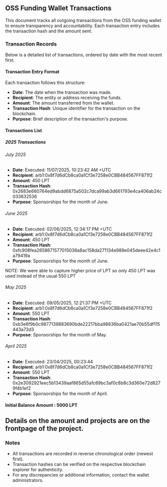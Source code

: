 ## OSS Funding Wallet Transactions

This document tracks all outgoing transactions from the OSS funding wallet to ensure transparency and accountability. Each transaction entry includes the transaction hash and the amount sent.

### Transaction Records

Below is a detailed list of transactions, ordered by date with the most recent first.

#### Transaction Entry Format
Each transaction follows this structure:
- **Date**: The date when the transaction was made.
- **Recipient**: The entity or address receiving the funds.
- **Amount**: The amount transferred from the wallet.
- **Transaction Hash**: Unique identifier for the transaction on the blockchain.
- **Purpose**: Brief description of the transaction's purpose.

#### Transactions List

##### 2025 Transactions
###### July 2025
  - **Date**: Executed: 11/07/2025, 10:23:42 AM +UTC
  - **Recipient**: arb1:0x8f7d6dCb8ca0a1Cf3e7258e0CBB484567FF871f2
  - **Amount**: 450 LPT
  - **Transaction Hash**: 0x2683e660764ed9abdd6875a502c7dca99ab3d661793e4ca406ab24c033632536
  - **Purpose**: Sponsorships for the month of June.

###### June 2025
  - **Date**: Executed: 02/06/2025, 12:34:17 PM +UTC 
  - **Recipient**: arb1:0x8f7d6dCb8ca0a1Cf3e7258e0CBB484567FF871f2
  - **Amount**: 450 LPT
  - **Transaction Hash**: 0xfc908fea2658671577015036a8ac158da271134e989e045deee42e4c1a79419a
  - **Purpose**: Sponsorships for the month of June.

NOTE: We were able to capture higher price of LPT so only 450 LPT was used instead of the usual 550 LPT

###### May 2025
  - **Date**: Executed: 09/05/2025, 12:21:37 PM +UTC 
  - **Recipient**: arb1:0x8f7d6dCb8ca0a1Cf3e7258e0CBB484567FF871f2
  - **Amount**: 550 LPT
  - **Transaction Hash**: 0xb3e6f9b0c9877139883690bde22217bba98836ba0421ae70b55df115443a73d3
  - **Purpose**: Sponsorships for the month of May.

###### April 2025
  - **Date**: Executed: 23/04/2025, 00:23:44
  - **Recipient**: arb1:0x8f7d6dCb8ca0a1Cf3e7258e0CBB484567FF871f2
  - **Amount**: 550 LPT
  - **Transaction Hash**: 0x2e3092921eec5b13439aaf865d55afc69bc3af0c8b8c3d360e72d8279f4b1ef2
  - **Purpose**: Sponsorships for the month of April.

#### Initial Balance Amount : 5000 LPT

## Details on the amount and projects are on the frontpage of the project.

### Notes
- All transactions are recorded in reverse chronological order (newest first).
- Transaction hashes can be verified on the respective blockchain explorer for authenticity.
- For any discrepancies or additional information, contact the wallet administrators.
